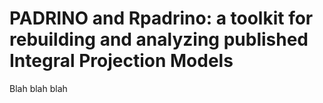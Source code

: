 # PADRINO and Rpadrino: a toolkit for rebuilding and analyzing published Integral Projection Models

Blah blah blah
